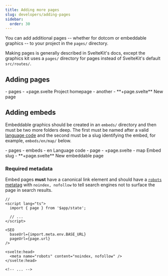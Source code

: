 ```yaml
---
title: Adding more pages
slug: developers/adding-pages
sidebar:
  order: 30
---
```



You can add additional pages -- whether for dotcom or embeddable graphics -- to your project in the `pages/` directory.

Making pages is generally described in SvelteKit's docs, except the graphics kit uses a `pages/` directory for pages instead of SvelteKit's default `src/routes/`.


<LinkCard
  icon="seti:svelte"
  color="#f96743"
  title="SvelteKit: Routing"
  description="Read about making pages from SvelteKit's docs"
  target='_blank'
  href="https://svelte.dev/docs/kit/routing"
/>

## Adding pages

<FileTree>
- pages
  - +page.svelte Project homepage
  - another
    - **+page.svelte** New page
</FileTree>

## Adding embeds

Embeddable graphics should be created in an `embeds/` directory and then must be two more folders deep. The first must be named after a valid [language code](https://reuters-graphics.github.io/graphics-server-client/types/RNGS.Language.html) and the second must be a slug identifying the embed, for example, `embeds/en/map/` below.

<FileTree>
- pages
  - embeds
    - en Language code
      - page
        - +page.svelte
      - map Embed slug
        - **+page.svelte** New embeddable page
</FileTree>

### Required metadata

Embed pages **must** have a canonical link element and should have a [`robots` metatag](https://developers.google.com/search/docs/crawling-indexing/robots-meta-tag) with `noindex, nofollow` to tell search engines not to surface the page in search results.

```svelte
// 
<script lang="ts">
  import { page } from '$app/state';

  // ...
</script>

<SEO
  baseUrl={import.meta.env.BASE_URL}
  pageUrl={page.url}
/>

<svelte:head>
  <meta name="robots" content="noindex, nofollow" />
</svelte:head>

<!-- ... -->
```